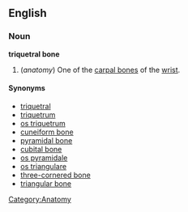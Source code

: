 {{wikipedia}}
==English==
===Noun===
'''triquetral bone'''

# (''anatomy'') One of the [[carpal bone]]s of the [[wrist]].

====Synonyms====
*[[triquetral]]
*[[triquetrum]]
*[[os triquetrum]]
*[[cuneiform bone]]
*[[pyramidal bone]]
*[[cubital bone]]
*[[os pyramidale]]
*[[os triangulare]]
*[[three-cornered bone]]
*[[triangular bone]]

[[Category:Anatomy]]
